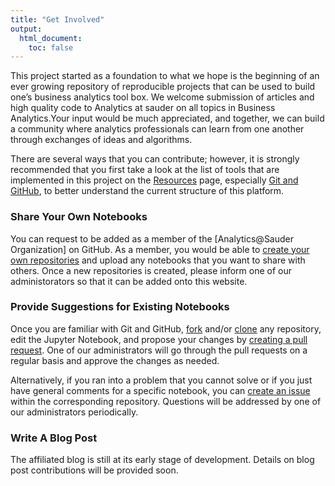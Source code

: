 ```yaml
---
title: "Get Involved"
output:
  html_document:
    toc: false
---
```


This project started as a foundation to what we hope is the beginning of an ever growing repository of reproducible projects that can be used to build one's business analytics tool box. We welcome submission of articles and high quality code to Analytics at sauder on all topics in Business Analytics.Your input would be much appreciated, and together, we can build a community where analytics professionals can learn from one another through exchanges of ideas and algorithms. 

There are several ways that you can contribute; however, it is strongly recommended that you first take a look at the list of tools that are implemented in this project on the [Resources](resources.html) page, especially [Git and GitHub](resources.html#collaboration), to better understand the current structure of this platform.

### Share Your Own Notebooks

You can request to be added as a member of the [Analytics@Sauder Organization] on GitHub. As a member, you would be able to [create your own repositories](https://docs.github.com/en/github/getting-started-with-github/create-a-repo) and upload any notebooks that you want to share with others. Once a new repositories is created, please inform one of our administorators so that it can be added onto this website.

### Provide Suggestions for Existing Notebooks

Once you are familiar with Git and GitHub, [fork](https://docs.github.com/en/github/getting-started-with-github/fork-a-repo) and/or [clone](https://docs.github.com/en/github/creating-cloning-and-archiving-repositories/cloning-a-repository) any repository, edit the Jupyter Notebook, and propose your changes by [creating a pull request](https://docs.github.com/en/github/collaborating-with-issues-and-pull-requests/proposing-changes-to-your-work-with-pull-requests). One of our administrators will go through the pull requests on a regular basis and approve the changes as needed.

Alternatively, if you ran into a problem that you cannot solve or if you just have general comments for a specific notebook, you can [create an issue](https://docs.github.com/en/github/managing-your-work-on-github/creating-an-issue) within the corresponding repository. Questions will be addressed by one of our administrators periodically.

### Write A Blog Post

The affiliated blog is still at its early stage of development. Details on blog post contributions will be provided soon.

